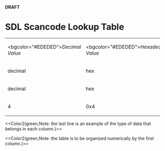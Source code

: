 <!-- pragma section-numbers off -->
<!-- pragma disable-camelcase -->
'''DRAFT'''

= SDL Scancode Lookup Table =

{|
|<bgcolor="#EDEDED">''Decimal Value''
|<bgcolor="#EDEDED">''Hexadecimal Value''
|<bgcolor="#EDEDED">''SDL_Scancode Symbol''
|-
|decimal
|hex
|symbol
|-
|decimal
|hex
|symbol
|-
|4
|0x4
|SDL_SCANCODE_A
|}

<<Color2(green,Note: the last line is an example of the type of data that belongs in each column.)>>

<<Color2(green,Note: the table is to be organized numerically by the first column.)>>
